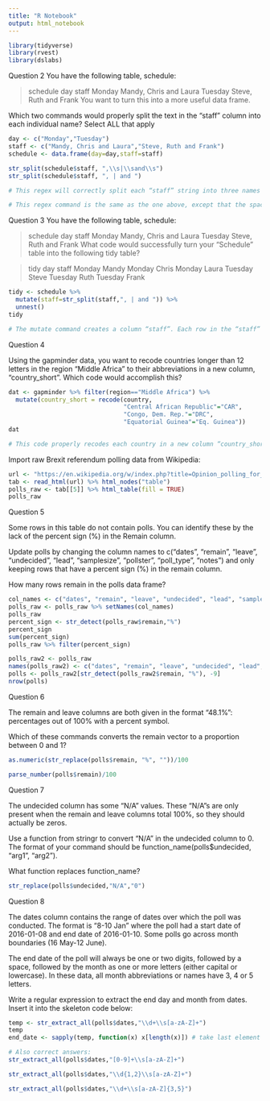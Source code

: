 ```yaml
---
title: "R Notebook"
output: html_notebook
---
```


```r
library(tidyverse)
library(rvest)
library(dslabs)
```


Question 2
You have the following table, schedule:

>schedule
day		staff
Monday		Mandy, Chris and Laura
Tuesday		Steve, Ruth and Frank
You want to turn this into a more useful data frame.

Which two commands would properly split the text in the “staff” column into each individual name? Select ALL that apply

```r
day <- c("Monday","Tuesday")
staff <- c("Mandy, Chris and Laura","Steve, Ruth and Frank")
schedule <- data.frame(day=day,staff=staff)

str_split(schedule$staff, ",\\s|\\sand\\s")
str_split(schedule$staff, ", | and ")

# This regex will correctly split each “staff” string into three names by properly accounting for the space after the comma as well as the spaces before and after the “and”, but it’s not the only one.

# This regex command is the same as the one above, except that the spaces are written as \\s, but it’s not the only one
```

Question 3
You have the following table, schedule:

> schedule
day         staff
Monday   	Mandy, Chris and Laura
Tuesday 	Steve, Ruth and Frank
What code would successfully turn your “Schedule” table into the following tidy table?

> tidy
day     staff
<chr>   <chr>
Monday  Mandy
Monday  Chris
Monday  Laura
Tuesday Steve
Tuesday Ruth 
Tuesday Frank

```r
tidy <- schedule %>%
  mutate(staff=str_split(staff,", | and ")) %>%
  unnest()
tidy

# The mutate command creates a column “staff”. Each row in the “staff” column is a character vector of length three, with the names of each staff member. We unnest this character vector using the unnest() function from tidyr
```

Question 4

Using the gapminder data, you want to recode countries longer than 12 letters in the region “Middle Africa” to their abbreviations in a new column, “country_short”. Which code would accomplish this?

```r
dat <- gapminder %>% filter(region=="Middle Africa") %>%
  mutate(country_short = recode(country,
                                "Central African Republic"="CAR",
                                "Congo, Dem. Rep."="DRC",
                                "Equatorial Guinea"="Eq. Guinea"))
dat

# This code properly recodes each country in a new column “country_short”
```

Import raw Brexit referendum polling data from Wikipedia:

```r
url <- "https://en.wikipedia.org/w/index.php?title=Opinion_polling_for_the_United_Kingdom_European_Union_membership_referendum&oldid=896735054"
tab <- read_html(url) %>% html_nodes("table")
polls_raw <- tab[[5]] %>% html_table(fill = TRUE)
polls_raw
```

Question 5

Some rows in this table do not contain polls. You can identify these by the lack of the percent sign (%) in the Remain column.

Update polls by changing the column names to c("dates", "remain", "leave", "undecided", "lead", "samplesize", "pollster", "poll_type", "notes") and only keeping rows that have a percent sign (%) in the remain column.

How many rows remain in the polls data frame?

```r
col_names <- c("dates", "remain", "leave", "undecided", "lead", "samplesize", "pollster", "poll_type", "notes")
polls_raw <- polls_raw %>% setNames(col_names)
polls_raw
percent_sign <- str_detect(polls_raw$remain,"%")
percent_sign
sum(percent_sign)
polls_raw %>% filter(percent_sign)
```

```r
polls_raw2 <- polls_raw
names(polls_raw2) <- c("dates", "remain", "leave", "undecided", "lead", "samplesize", "pollster", "poll_type", "notes")
polls <- polls_raw2[str_detect(polls_raw2$remain, "%"), -9]
nrow(polls)
```

Question 6

The remain and leave columns are both given in the format "48.1%": percentages out of 100% with a percent symbol.

Which of these commands converts the remain vector to a proportion between 0 and 1?

```r
as.numeric(str_replace(polls$remain, "%", ""))/100
```

```r
parse_number(polls$remain)/100
```

Question 7

The undecided column has some "N/A" values. These "N/A"s are only present when the remain and leave columns total 100%, so they should actually be zeros.

Use a function from stringr to convert "N/A" in the undecided column to 0. The format of your command should be function_name(polls$undecided, "arg1", "arg2").

What function replaces function_name?

```r
str_replace(polls$undecided,"N/A","0")
```

Question 8

The dates column contains the range of dates over which the poll was conducted. The format is "8-10 Jan" where the poll had a start date of 2016-01-08 and end date of 2016-01-10. Some polls go across month boundaries (16 May-12 June).

The end date of the poll will always be one or two digits, followed by a space, followed by the month as one or more letters (either capital or lowercase). In these data, all month abbreviations or names have 3, 4 or 5 letters.

Write a regular expression to extract the end day and month from dates. Insert it into the skeleton code below:

```r
temp <- str_extract_all(polls$dates,"\\d+\\s[a-zA-Z]+")
temp
end_date <- sapply(temp, function(x) x[length(x)]) # take last element (handles polls that cross month boundaries)

```

```r
# Also correct answers:
str_extract_all(polls$dates,"[0-9]+\\s[a-zA-Z]+")
```

```r
str_extract_all(polls$dates,"\\d{1,2}\\s[a-zA-Z]+")
```

```r
str_extract_all(polls$dates,"\\d+\\s[a-zA-Z]{3,5}")
```

